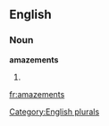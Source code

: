 
==English==

===Noun===
'''amazements'''

# {{plural of|[[amazement]]}}

[[Category:English plurals]]

[[fr:amazements]]